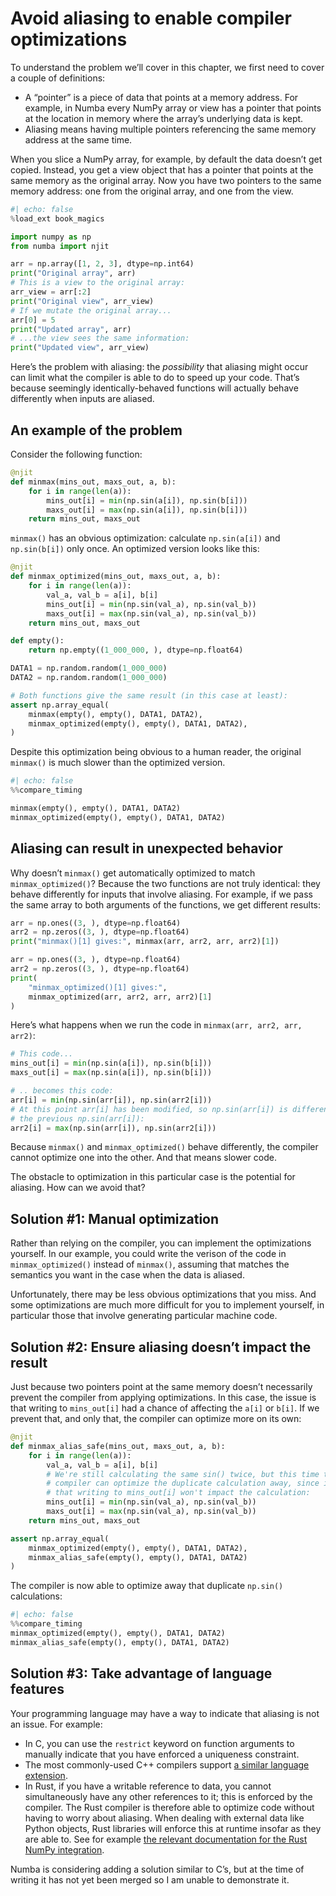# Avoid aliasing to enable compiler optimizations

To understand the problem we'll cover in this chapter, we first need to cover a couple of definitions:

* A "pointer" is a piece of data that points at a memory address.
  For example, in Numba every NumPy array or view has a pointer that points at the location in memory where the array's underlying data is kept.
* Aliasing means having multiple pointers referencing the same memory address at the same time.

When you slice a NumPy array, for example, by default the data doesn't get copied.
Instead, you get a view object that has a pointer that points at the same memory as the original array.
Now you have two pointers to the same memory address: one from the original array, and one from the view.

```python
#| echo: false
%load_ext book_magics
```

```python
import numpy as np
from numba import njit

arr = np.array([1, 2, 3], dtype=np.int64)
print("Original array", arr)
# This is a view to the original array:
arr_view = arr[:2]
print("Original view", arr_view)
# If we mutate the original array...
arr[0] = 5
print("Updated array", arr)
# ...the view sees the same information:
print("Updated view", arr_view)
```

Here's the problem with aliasing: the _possibility_ that aliasing might occur can limit what the compiler is able to do to speed up your code.
That's because seemingly identically-behaved functions will actually behave differently when inputs are aliased.

## An example of the problem

Consider the following function:

```python
@njit
def minmax(mins_out, maxs_out, a, b):
    for i in range(len(a)):
        mins_out[i] = min(np.sin(a[i]), np.sin(b[i]))
        maxs_out[i] = max(np.sin(a[i]), np.sin(b[i]))
    return mins_out, maxs_out
```

`minmax()` has an obvious optimization: calculate `np.sin(a[i])` and `np.sin(b[i])` only once.
An optimized version looks like this:

```python
@njit
def minmax_optimized(mins_out, maxs_out, a, b):
    for i in range(len(a)):
        val_a, val_b = a[i], b[i]
        mins_out[i] = min(np.sin(val_a), np.sin(val_b))
        maxs_out[i] = max(np.sin(val_a), np.sin(val_b))
    return mins_out, maxs_out

def empty():
    return np.empty((1_000_000, ), dtype=np.float64)

DATA1 = np.random.random(1_000_000)
DATA2 = np.random.random(1_000_000)

# Both functions give the same result (in this case at least):
assert np.array_equal(
    minmax(empty(), empty(), DATA1, DATA2),
    minmax_optimized(empty(), empty(), DATA1, DATA2),
)
```

Despite this optimization being obvious to a human reader, the original `minmax()` is much slower than the optimized version.

```python
#| echo: false
%%compare_timing

minmax(empty(), empty(), DATA1, DATA2)
minmax_optimized(empty(), empty(), DATA1, DATA2)
```

## Aliasing can result in unexpected behavior

Why doesn't `minmax()` get automatically optimized to match `minmax_optimized()`?
Because the two functions are not truly identical: they behave differently for inputs that involve aliasing.
For example, if we pass the same array to both arguments of the functions, we get different results:

```python
arr = np.ones((3, ), dtype=np.float64)
arr2 = np.zeros((3, ), dtype=np.float64)
print("minmax()[1] gives:", minmax(arr, arr2, arr, arr2)[1])

arr = np.ones((3, ), dtype=np.float64)
arr2 = np.zeros((3, ), dtype=np.float64)
print(
    "minmax_optimized()[1] gives:",
    minmax_optimized(arr, arr2, arr, arr2)[1]
)
```

Here's what happens when we run the code in `minmax(arr, arr2, arr, arr2)`:

```python
# This code...
mins_out[i] = min(np.sin(a[i]), np.sin(b[i]))
maxs_out[i] = max(np.sin(a[i]), np.sin(b[i]))

# .. becomes this code:
arr[i] = min(np.sin(arr[i]), np.sin(arr2[i]))
# At this point arr[i] has been modified, so np.sin(arr[i]) is different than
# the previous np.sin(arr[i]):
arr2[i] = max(np.sin(arr[i]), np.sin(arr2[i]))
```

Because `minmax()` and `minmax_optimized()` behave differently, the compiler cannot optimize one into the other.
And that means slower code.

The obstacle to optimization in this particular case is the potential for aliasing.
How can we avoid that?

## Solution #1: Manual optimization

Rather than relying on the compiler, you can implement the optimizations yourself.
In our example, you could write the verison of the code in `minmax_optimized()` instead of `minmax()`, assuming that matches the semantics you want in the case when the data is aliased.

Unfortunately, there may be less obvious optimizations that you miss.
And some optimizations are much more difficult for you to implement yourself, in particular those that involve generating particular machine code.

## Solution #2: Ensure aliasing doesn't impact the result

Just because two pointers point at the same memory doesn't necessarily prevent the compiler from applying optimizations.
In this case, the issue is that writing to `mins_out[i]` had a chance of affecting the `a[i]` or `b[i]`.
If we prevent that, and only that, the compiler can optimize more on its own:

```python
@njit
def minmax_alias_safe(mins_out, maxs_out, a, b):
    for i in range(len(a)):
        val_a, val_b = a[i], b[i]
        # We're still calculating the same sin() twice, but this time the
        # compiler can optimize the duplicate calculation away, since it knows
        # that writing to mins_out[i] won't impact the calculation:
        mins_out[i] = min(np.sin(val_a), np.sin(val_b))
        maxs_out[i] = max(np.sin(val_a), np.sin(val_b))
    return mins_out, maxs_out

assert np.array_equal(
    minmax_optimized(empty(), empty(), DATA1, DATA2),
    minmax_alias_safe(empty(), empty(), DATA1, DATA2)
)
```

The compiler is now able to optimize away that duplicate `np.sin()` calculations:

```python
#| echo: false
%%compare_timing
minmax_optimized(empty(), empty(), DATA1, DATA2)
minmax_alias_safe(empty(), empty(), DATA1, DATA2)
```

## Solution #3: Take advantage of language features

Your programming language may have a way to indicate that aliasing is not an issue.
For example:

* In C, you can use the `restrict` keyword on function arguments to manually indicate that you have enforced a uniqueness constraint.
* The most commonly-used C++ compilers support [a similar language extension](https://en.wikipedia.org/wiki/Restrict#Support_by_C++_compilers).
* In Rust, if you have a writable reference to data, you cannot simultaneously have any other references to it; this is enforced by the compiler.
  The Rust compiler is therefore able to optimize code without having to worry about aliasing.
  When dealing with external data like Python objects, Rust libraries will enforce this at runtime insofar as they are able to.
  See for example [the relevant documentation for the Rust NumPy integration](https://docs.rs/numpy/latest/numpy/borrow/index.html).

Numba is considering adding a solution similar to C's, but at the time of writing it has not yet been merged so I am unable to demonstrate it.

